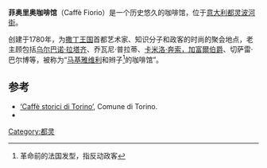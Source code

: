 {{Coord|45|4|12.77|N|7|40|58.58|E|display=title}}
'''菲奥里奥咖啡馆'''（Caffè Fiorio）是一个历史悠久的咖啡馆，位于[[意大利|意大利]][[都灵|都灵]][[波河街|波河街]]。

创建于1780年，为[[撒丁王国|撒丁王国]]首都艺术家、知识分子和政客的时尚的聚会地点，老主顾包括[[乌尔巴诺·拉塔齐|乌尔巴诺·拉塔齐]]、乔瓦尼·普拉蒂、[[卡米洛·奔索，加富爾伯爵|卡米洛·奔索，加富爾伯爵]]、切萨雷·巴尔博等，被称为“[[马基雅维利|马基雅维利]]和辫子<ref>革命前的法国发型，指反动政客</ref>的咖啡馆”。

==参考==
{{reflist}}
*[http://www.comune.torino.it/torinoplus/italiano/localistorici.html ‘Caffè storici di Torino’], Comune di Torino.
*{{official website|http://www.fioriocaffegelateria.com/}}

[[Category:都灵|Category:都灵]]